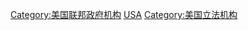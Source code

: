 [[Category:美国联邦政府机构|Category:美国联邦政府机构]]
[[Category:各国国家立法机构|USA]]
[[Category:美国立法机构|Category:美国立法机构]]